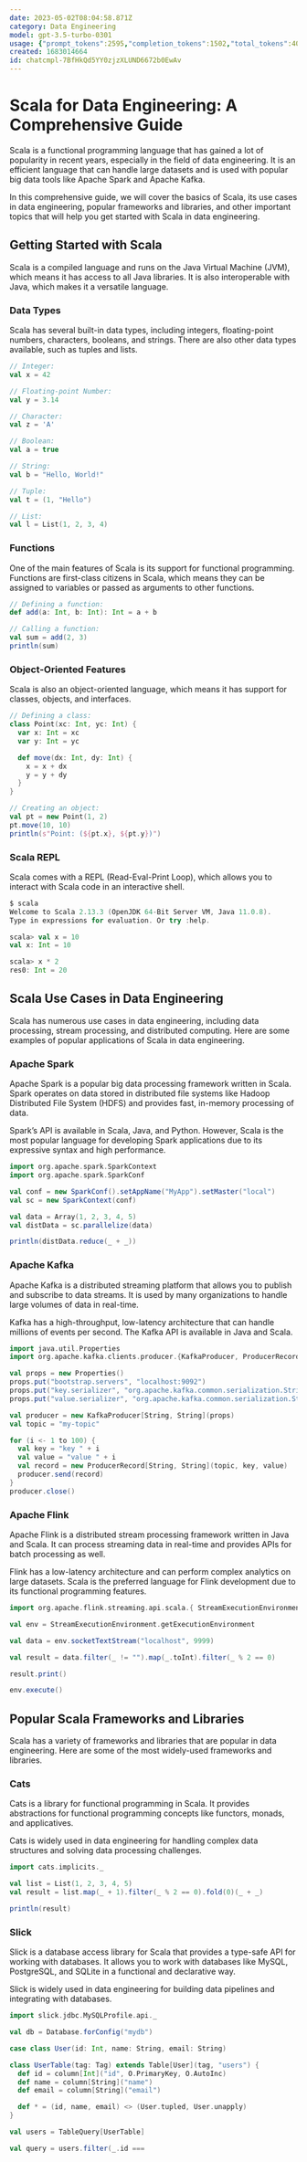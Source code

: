 ```yaml
---
date: 2023-05-02T08:04:58.871Z
category: Data Engineering
model: gpt-3.5-turbo-0301
usage: {"prompt_tokens":2595,"completion_tokens":1502,"total_tokens":4097}
created: 1683014664
id: chatcmpl-7BfHkQd5YY0zjzXLUND6672b0EwAv
---
```


# Scala for Data Engineering: A Comprehensive Guide

Scala is a functional programming language that has gained a lot of popularity in recent years, especially in the field of data engineering. It is an efficient language that can handle large datasets and is used with popular big data tools like Apache Spark and Apache Kafka.

In this comprehensive guide, we will cover the basics of Scala, its use cases in data engineering, popular frameworks and libraries, and other important topics that will help you get started with Scala in data engineering.

## Getting Started with Scala

Scala is a compiled language and runs on the Java Virtual Machine (JVM), which means it has access to all Java libraries. It is also interoperable with Java, which makes it a versatile language.

### Data Types

Scala has several built-in data types, including integers, floating-point numbers, characters, booleans, and strings. There are also other data types available, such as tuples and lists.

```scala
// Integer:
val x = 42

// Floating-point Number:
val y = 3.14

// Character:
val z = 'A'

// Boolean:
val a = true

// String:
val b = "Hello, World!"

// Tuple:
val t = (1, "Hello")

// List:
val l = List(1, 2, 3, 4)
```

### Functions

One of the main features of Scala is its support for functional programming. Functions are first-class citizens in Scala, which means they can be assigned to variables or passed as arguments to other functions.

```scala
// Defining a function:
def add(a: Int, b: Int): Int = a + b

// Calling a function:
val sum = add(2, 3)
println(sum)
```

### Object-Oriented Features

Scala is also an object-oriented language, which means it has support for classes, objects, and interfaces.

```scala
// Defining a class:
class Point(xc: Int, yc: Int) {
  var x: Int = xc
  var y: Int = yc

  def move(dx: Int, dy: Int) {
    x = x + dx
    y = y + dy
  }
}

// Creating an object:
val pt = new Point(1, 2)
pt.move(10, 10)
println(s"Point: (${pt.x}, ${pt.y})")
```

### Scala REPL

Scala comes with a REPL (Read-Eval-Print Loop), which allows you to interact with Scala code in an interactive shell.

```scala
$ scala
Welcome to Scala 2.13.3 (OpenJDK 64-Bit Server VM, Java 11.0.8).
Type in expressions for evaluation. Or try :help.

scala> val x = 10
val x: Int = 10

scala> x * 2
res0: Int = 20
```

## Scala Use Cases in Data Engineering

Scala has numerous use cases in data engineering, including data processing, stream processing, and distributed computing. Here are some examples of popular applications of Scala in data engineering.

### Apache Spark

Apache Spark is a popular big data processing framework written in Scala. Spark operates on data stored in distributed file systems like Hadoop Distributed File System (HDFS) and provides fast, in-memory processing of data.

Spark’s API is available in Scala, Java, and Python. However, Scala is the most popular language for developing Spark applications due to its expressive syntax and high performance.

```scala
import org.apache.spark.SparkContext
import org.apache.spark.SparkConf

val conf = new SparkConf().setAppName("MyApp").setMaster("local")
val sc = new SparkContext(conf)

val data = Array(1, 2, 3, 4, 5)
val distData = sc.parallelize(data)

println(distData.reduce(_ + _))
```

### Apache Kafka

Apache Kafka is a distributed streaming platform that allows you to publish and subscribe to data streams. It is used by many organizations to handle large volumes of data in real-time.

Kafka has a high-throughput, low-latency architecture that can handle millions of events per second. The Kafka API is available in Java and Scala.

```scala
import java.util.Properties
import org.apache.kafka.clients.producer.{KafkaProducer, ProducerRecord}

val props = new Properties()
props.put("bootstrap.servers", "localhost:9092")
props.put("key.serializer", "org.apache.kafka.common.serialization.StringSerializer")
props.put("value.serializer", "org.apache.kafka.common.serialization.StringSerializer")

val producer = new KafkaProducer[String, String](props)
val topic = "my-topic"

for (i <- 1 to 100) {
  val key = "key " + i
  val value = "value " + i
  val record = new ProducerRecord[String, String](topic, key, value)
  producer.send(record)
}
producer.close()
```

### Apache Flink

Apache Flink is a distributed stream processing framework written in Java and Scala. It can process streaming data in real-time and provides APIs for batch processing as well.

Flink has a low-latency architecture and can perform complex analytics on large datasets. Scala is the preferred language for Flink development due to its functional programming features.

```scala
import org.apache.flink.streaming.api.scala.{ StreamExecutionEnvironment, _ }

val env = StreamExecutionEnvironment.getExecutionEnvironment

val data = env.socketTextStream("localhost", 9999)

val result = data.filter(_ != "").map(_.toInt).filter(_ % 2 == 0)

result.print()

env.execute()
```

## Popular Scala Frameworks and Libraries

Scala has a variety of frameworks and libraries that are popular in data engineering. Here are some of the most widely-used frameworks and libraries.

### Cats

Cats is a library for functional programming in Scala. It provides abstractions for functional programming concepts like functors, monads, and applicatives.

Cats is widely used in data engineering for handling complex data structures and solving data processing challenges.

```scala
import cats.implicits._

val list = List(1, 2, 3, 4, 5)
val result = list.map(_ + 1).filter(_ % 2 == 0).fold(0)(_ + _)

println(result)
```

### Slick

Slick is a database access library for Scala that provides a type-safe API for working with databases. It allows you to work with databases like MySQL, PostgreSQL, and SQLite in a functional and declarative way.

Slick is widely used in data engineering for building data pipelines and integrating with databases.

```scala
import slick.jdbc.MySQLProfile.api._

val db = Database.forConfig("mydb")

case class User(id: Int, name: String, email: String)

class UserTable(tag: Tag) extends Table[User](tag, "users") {
  def id = column[Int]("id", O.PrimaryKey, O.AutoInc)
  def name = column[String]("name")
  def email = column[String]("email")

  def * = (id, name, email) <> (User.tupled, User.unapply)
}

val users = TableQuery[UserTable]

val query = users.filter(_.id ===